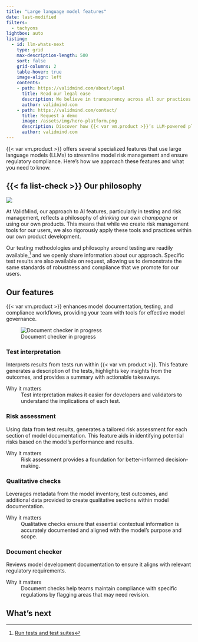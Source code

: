 ```yaml
---
title: "Large language model features"
date: last-modified
filters:
  - tachyons
lightbox: auto
listing:
  - id: llm-whats-next
    type: grid
    max-description-length: 500
    sort: false
    grid-columns: 2
    table-hover: true
    image-align: left
    contents:
    - path: https://validmind.com/about/legal
      title: Read our legal ease
      description: We believe in transparency across all our practices — not just because it’s essential to earn your trust, but because it’s the right thing to do.<br><br>Understanding our policies shouldn’t feel like deciphering code, so we’ve made our legal texts as clear and accessible as possible. These documents cover the details of our practices, including data handling, privacy, responsible AI use, and regulatory compliance.
      author: validmind.com
    - path: https://validmind.com/contact/
      title: Request a demo 
      image: /assets/img/hero-platform.png
      description: Discover how {{< var vm.product >}}’s LLM-powered platform, purpose-built for model risk management teams, enables fast, confident testing, documentation, validation, and governance of Generative AI, AI, and statistical models.
      author: validmind.com
---
```


{{< var vm.product >}} offers several specialized features that use large language models (LLMs) to streamline model risk management and ensure regulatory compliance. Here's how we approach these features and what you need to know. 


::: {.attn}
## {{< fa list-check >}} Our philosophy

<!-- Don't add a caption, it will push the footnote outside the section -->
::: {.column-margin}
![](overvierw-llm-features-check-document.png){fig-alt="A screenshot showing the LLM feature for checking documents that can be accessed with the Check Document button" class="screenshot"}
:::

At ValidMind, our approach to AI features, particularly in testing and risk management, reflects a philosophy of _drinking our own champagne_ or using our own products. This means that while we create risk management tools for our users, we also rigorously apply these tools and practices within our own product development.

Our testing methodologies and philosophy around testing are readily available,[^1] and we openly share information about our approach. Specific test results are also available on request, allowing us to demonstrate the same standards of robustness and compliance that we promote for our users.
:::

## Our features

{{< var vm.product >}} enhances model documentation, testing, and compliance workflows, providing your team with tools for effective model governance.

::: {.column-margin .pt5}
![Document checker in progress](overview-llm-features-check-document-in-progress.gif){fig-alt="A screenshot showing the LLM feature for checking documents that can be accessed with the Check Document button" class="screenshot"}
:::

:::: {.flex .flex-wrap .justify-around}

::: {.w-50-ns .pr4}
### Test interpretation

Interprets results from tests run within {{< var vm.product >}}. This feature generates a description of the tests, highlights key insights from the outcomes, and provides a summary with actionable takeaways.

::: {.feature}
Why it matters
: Test interpretation makes it easier for developers and validators to understand the implications of each test.
:::

### Risk assessment

Using data from test results, generates a tailored risk assessment for each section of model documentation. This feature aids in identifying potential risks based on the model’s performance and results.

::: {.feature}
Why it matters
: Risk assessment provides a foundation for better-informed decision-making.
:::

:::

::: {.w-50-ns .pl4}
### Qualitative checks

Leverages metadata from the model inventory, test outcomes, and additional data provided to create qualitative sections within model documentation. 

::: {.feature}
Why it matters
: Qualitative checks ensure that essential contextual information is accurately documented and aligned with the model's purpose and scope.
:::

### Document checker

Reviews model development documentation to ensure it aligns with relevant regulatory requirements. 

::: {.feature}
Why it matters
: Document checks help teams maintain compliance with specific regulations by flagging areas that may need revision.
:::

<!-- NR Nov 2024 Uncomment when available -->
<!-- ### Section checker

Assesses each part of the model documentation for adherence to internal guidelines and policies. This tool supports consistent documentation standards across the organization, promoting uniformity in compliance practices. -->
:::

::::


## What's next

:::{#llm-whats-next}
:::



<!-- FOOTNOTES -->

[^1]: [Run tests and test suites](//developer/model-testing/testing-overview.qmd)